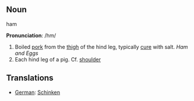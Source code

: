 == Noun ==

ham

'''Pronunciation''': /hm/

#Boiled [[pork]] from the [[thigh]] of the hind leg, typically [[cured|cure]] with salt. ''Ham and Eggs''
#Each hind leg of a pig. Cf. [[shoulder]]

== Translations ==

*[[German]]: [[Schinken]]